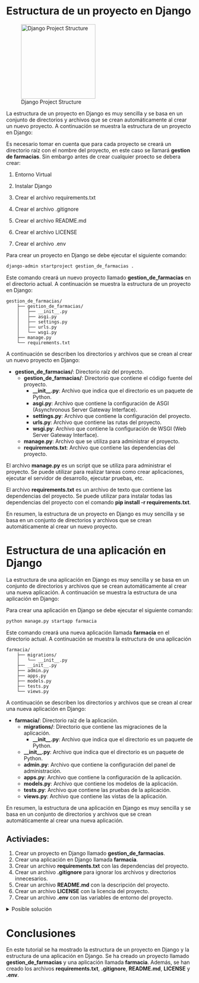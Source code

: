 :::{.justify}
# Estructura de un proyecto en Django

:::{.center}
![Django Project Structure](./images/django_logo.png){width="200"}
:::

La estructura de un proyecto en Django es muy sencilla y se basa en un conjunto de directorios y archivos que se crean automáticamente al crear un nuevo proyecto. A continuación se muestra la estructura de un proyecto en Django:

:::{.callout-info}
Es necesario tomar en cuenta que para cada proyecto se creará un directorio raíz con el nombre del proyecto, en este caso se llamará **gestion de farmacias**. Sin embargo antes de crear cualquier proecto se debera crear:

1. Entorno Virtual

2. Instalar Django

3. Crear el archivo requirements.txt

4. Crear el archivo .gitignore

5. Crear el archivo README.md

6. Crear el archivo LICENSE

7. Crear el archivo .env
:::

Para crear un proyecto en Django se debe ejecutar el siguiente comando:

```bash
django-admin startproject gestion_de_farmacias .
```

Este comando creará un nuevo proyecto llamado **gestion_de_farmacias** en el directorio actual. A continuación se muestra la estructura de un proyecto en Django:

```plaintext
gestion_de_farmacias/
    ├── gestion_de_farmacias/
    │   ├── __init__.py
    │   ├── asgi.py
    │   ├── settings.py
    │   ├── urls.py
    │   └── wsgi.py
    ├── manage.py
    └── requirements.txt
```

A continuación se describen los directorios y archivos que se crean al crear un nuevo proyecto en Django:

- **gestion_de_farmacias/**: Directorio raíz del proyecto.
    - **gestion_de_farmacias/**: Directorio que contiene el código fuente del proyecto.
        - **\_\_init\_\_.py**: Archivo que indica que el directorio es un paquete de Python.
        - **asgi.py**: Archivo que contiene la configuración de ASGI (Asynchronous Server Gateway Interface).
        - **settings.py**: Archivo que contiene la configuración del proyecto.
        - **urls.py**: Archivo que contiene las rutas del proyecto.
        - **wsgi.py**: Archivo que contiene la configuración de WSGI (Web Server Gateway Interface).
    - **manage.py**: Archivo que se utiliza para administrar el proyecto.
    - **requirements.txt**: Archivo que contiene las dependencias del proyecto.

El archivo **manage.py** es un script que se utiliza para administrar el proyecto. Se puede utilizar para realizar tareas como crear aplicaciones, ejecutar el servidor de desarrollo, ejecutar pruebas, etc.

El archivo **requirements.txt** es un archivo de texto que contiene las dependencias del proyecto. Se puede utilizar para instalar todas las dependencias del proyecto con el comando **pip install -r requirements.txt**.

En resumen, la estructura de un proyecto en Django es muy sencilla y se basa en un conjunto de directorios y archivos que se crean automáticamente al crear un nuevo proyecto.

# Estructura de una aplicación en Django

La estructura de una aplicación en Django es muy sencilla y se basa en un conjunto de directorios y archivos que se crean automáticamente al crear una nueva aplicación. A continuación se muestra la estructura de una aplicación en Django:

Para crear una aplicación en Django se debe ejecutar el siguiente comando:

```bash
python manage.py startapp farmacia
```

Este comando creará una nueva aplicación llamada **farmacia** en el directorio actual. A continuación se muestra la estructura de una aplicación

```plaintext
farmacia/
    ├── migrations/
    │   └── __init__.py
    ├── __init__.py
    ├── admin.py
    ├── apps.py
    ├── models.py
    ├── tests.py
    └── views.py
```

A continuación se describen los directorios y archivos que se crean al crear una nueva aplicación en Django:

- **farmacia/**: Directorio raíz de la aplicación.
    - **migrations/**: Directorio que contiene las migraciones de la aplicación.
        - **\_\_init\_\_.py**: Archivo que indica que el directorio es un paquete de Python.
    - **\_\_init\_\_.py**: Archivo que indica que el directorio es un paquete de Python.
    - **admin.py**: Archivo que contiene la configuración del panel de administración.
    - **apps.py**: Archivo que contiene la configuración de la aplicación.
    - **models.py**: Archivo que contiene los modelos de la aplicación.
    - **tests.py**: Archivo que contiene las pruebas de la aplicación.
    - **views.py**: Archivo que contiene las vistas de la aplicación.

En resumen, la estructura de una aplicación en Django es muy sencilla y se basa en un conjunto de directorios y archivos que se crean automáticamente al crear una nueva aplicación.

## Activiades:

1. Crear un proyecto en Django llamado **gestion_de_farmacias**.
2. Crear una aplicación en Django llamada **farmacia**.
3. Crear un archivo **requirements.txt** con las dependencias del proyecto.
4. Crear un archivo **.gitignore** para ignorar los archivos y directorios innecesarios.
5. Crear un archivo **README.md** con la descripción del proyecto.
6. Crear un archivo **LICENSE** con la licencia del proyecto.
7. Crear un archivo **.env** con las variables de entorno del proyecto.

<details>
  <summary>Posible solución</summary>

1. Crear un proyecto en Django llamado **gestion_de_farmacias**.

```bash
django-admin startproject gestion_de_farmacias .
```

2. Crear una aplicación en Django llamada **farmacia**.

```bash
python manage.py startapp farmacia
```

3. Crear un archivo **requirements.txt** con las dependencias del proyecto.

```bash
Django==4.2.1
```

4. Crear un archivo **.gitignore** para ignorar los archivos y directorios innecesarios.

```bash
__pycache__/
*.pyc
*.sqlite3
*.env
```

5. Crear un archivo **README.md** con la descripción del proyecto.

```markdown
# Gestion de Farmacias

Proyecto de gestión de farmacias desarrollado con Django.

## Instalación

1. Clonar el repositorio.
2. Crear un entorno virtual.
3. Instalar las dependencias.
4. Configurar las variables de entorno.

## Uso

Para ejecutar el proyecto, utilizar el comando **python manage.py runserver**.

## Licencia

Este proyecto está bajo la licencia MIT.
```

6. Crear un archivo **LICENSE** con la licencia del proyecto.

```plaintext
MIT License

Derechos de autor (c) 2024 Autor

Se concede permiso, de forma gratuita, a cualquier persona que obtenga una copia
de este software y de los archivos de documentación asociados (el "Software"), para tratar
el Software sin restricciones, incluidos, entre otros, los derechos
para usar, copiar, modificar, fusionar, publicar, distribuir, sublicenciar y / o vender
copias del Software, y para permitir a las personas a quienes pertenece el Software
amueblado para hacerlo, sujeto a las siguientes condiciones:

El aviso de copyright anterior y este aviso de permiso se incluirán
en todas las copias o partes sustanciales del Software.

EL SOFTWARE SE PROPORCIONA "TAL CUAL", SIN GARANTÍA DE NINGÚN TIPO, EXPRESA O IMPLÍCITA,

INCLUYENDO PERO NO LIMITADO A LAS GARANTÍAS DE COMERCIABILIDAD,

APTITUD PARA UN PROPÓSITO PARTICULAR Y NO INFRACCIÓN. EN NINGÚN CASO EL AUTOR O

LOS TITULARES DE DERECHOS DE AUTOR SERÁN RESPONSABLES DE CUALQUIER RECLAMO, DAÑO U OTRO

RESPONSABILIDAD, YA SEA EN UNA ACCIÓN DE CONTRATO, AGRAVIO O DE OTRO MODO, DERIVADO DE,

FUERA DE O EN RELACIÓN CON EL SOFTWARE O EL USO U OTROS TRATOS EN EL SOFTWARE.
```

7. Crear un archivo **.env** con las variables de entorno del proyecto.

```plaintext
DEBUG=True
SECRET_KEY
```

</details>

# Conclusiones

En este tutorial se ha mostrado la estructura de un proyecto en Django y la estructura de una aplicación en Django. Se ha creado un proyecto llamado **gestion_de_farmacias** y una aplicación llamada **farmacia**. Además, se han creado los archivos **requirements.txt**, **.gitignore**, **README.md**, **LICENSE** y **.env**.
:::
